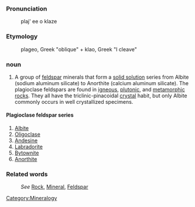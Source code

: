 ===Pronunciation===

:plaj' ee o klaze

===Etymology===

:plageo, Greek "oblique" + klao, Greek "I cleave"

===noun===
#A group of [[feldspar]] minerals that form a [[solid solution]] series from Albite (sodium aluminum silicate) to Anorthite (calcium aluminum silicate). The plagioclase feldspars are found in [[igneous]], [[plutonic]], and [[metamorphic]] [[rock]]s. They all have the triclinic-pinacoidal [[crystal]] habit, but only Albite commonly occurs in well crystallized specimens.


==== Plagioclase feldspar series ====
#[[Albite]]
#[[Oligoclase]]
#[[Andesine]]
#[[Labradorite]]
#[[Bytownite]]
#[[Anorthite]]


===Related words===
:''See'' [[Rock]], [[Mineral]], [[Feldspar]]

[[Category:Mineralogy]]